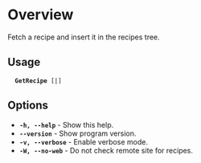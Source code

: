 =Overview=
Fetch a recipe and insert it in the recipes tree.

==Usage==
   '''GetRecipe''' [<recipe-url>|<recipe-path>]

==Options==
* '''<tt>-h, --help</tt>''' - Show this help.
* '''<tt>--version</tt>''' - Show program version.
* '''<tt>-v, --verbose</tt>''' - Enable verbose mode.
* '''<tt>-W, --no-web</tt>''' - Do not check remote site for recipes.

{{Compile}}